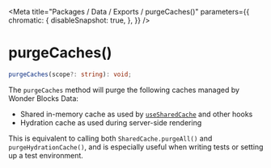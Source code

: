 
<Meta
    title="Packages / Data / Exports / purgeCaches()"
    parameters={{
        chromatic: {
            disableSnapshot: true,
        },
    }}
/>

# purgeCaches()

```ts
purgeCaches(scope?: string): void;
```

The `purgeCaches` method will purge the following caches managed by Wonder Blocks Data:

-   Shared in-memory cache as used by <a href="./?path=/docs/packages-data-exports-usesharedcache--docs">`useSharedCache`</a> and other hooks
-   Hydration cache as used during server-side rendering

This is equivalent to calling both `SharedCache.purgeAll()` and `purgeHydrationCache()`, and is especially useful when writing tests or setting up a test environment.
